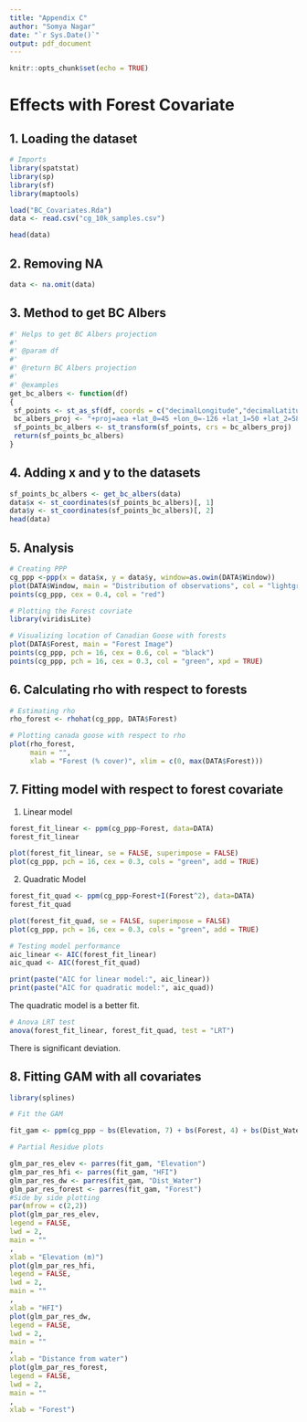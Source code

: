 ```yaml
---
title: "Appendix C"
author: "Somya Nagar"
date: "`r Sys.Date()`"
output: pdf_document
---
```


```r
knitr::opts_chunk$set(echo = TRUE)
```

# Effects with Forest Covariate

## 1. Loading the dataset

```r
# Imports
library(spatstat)
library(sp)
library(sf)
library(maptools)
```

```r
load("BC_Covariates.Rda")
data <- read.csv("cg_10k_samples.csv")
```

```r
head(data)
```

## 2. Removing NA

```r
data <- na.omit(data)
```

## 3. Method to get BC Albers

```r
#' Helps to get BC Albers projection
#'
#' @param df 
#'
#' @return BC Albers projection
#'
#' @examples
get_bc_albers <- function(df)
{
 sf_points <- st_as_sf(df, coords = c("decimalLongitude","decimalLatitude"), crs = 4326)
 bc_albers_proj <- "+proj=aea +lat_0=45 +lon_0=-126 +lat_1=50 +lat_2=58.5 +x_0=1000000 +y_0=0 +datum=NAD83 +units=m +no_defs"
 sf_points_bc_albers <- st_transform(sf_points, crs = bc_albers_proj)
 return(sf_points_bc_albers)
}
```

## 4. Adding x and y to the datasets

```r
sf_points_bc_albers <- get_bc_albers(data)
data$x <- st_coordinates(sf_points_bc_albers)[, 1]
data$y <- st_coordinates(sf_points_bc_albers)[, 2]
head(data)
```

## 5. Analysis

```r
# Creating PPP
cg_ppp <-ppp(x = data$x, y = data$y, window=as.owin(DATA$Window))
plot(DATA$Window, main = "Distribution of observations", col = "lightgreen")
points(cg_ppp, cex = 0.4, col = "red")

```

```r
# Plotting the Forest covriate
library(viridisLite)

# Visualizing location of Canadian Goose with forests
plot(DATA$Forest, main = "Forest Image")
points(cg_ppp, pch = 16, cex = 0.6, col = "black")
points(cg_ppp, pch = 16, cex = 0.3, col = "green", xpd = TRUE)
```

## 6. Calculating rho with respect to forests

```r
# Estimating rho
rho_forest <- rhohat(cg_ppp, DATA$Forest)
```

```r
# Plotting canada goose with respect to rho
plot(rho_forest,
     main = "",
     xlab = "Forest (% cover)", xlim = c(0, max(DATA$Forest)))
```

## 7. Fitting model with respect to forest covariate

1.  Linear model

```r
forest_fit_linear <- ppm(cg_ppp~Forest, data=DATA)
forest_fit_linear
```

```r
plot(forest_fit_linear, se = FALSE, superimpose = FALSE)
plot(cg_ppp, pch = 16, cex = 0.3, cols = "green", add = TRUE)
```

2.  Quadratic Model

```r
forest_fit_quad <- ppm(cg_ppp~Forest+I(Forest^2), data=DATA)
forest_fit_quad
```

```r
plot(forest_fit_quad, se = FALSE, superimpose = FALSE)
plot(cg_ppp, pch = 16, cex = 0.3, cols = "green", add = TRUE)
```

```r
# Testing model performance
aic_linear <- AIC(forest_fit_linear)
aic_quad <- AIC(forest_fit_quad)

print(paste("AIC for linear model:", aic_linear))
print(paste("AIC for quadratic model:", aic_quad))
```

The quadratic model is a better fit.

```r
# Anova LRT test
anova(forest_fit_linear, forest_fit_quad, test = "LRT")
```

There is significant deviation.

## 8. Fitting GAM with all covariates

```r
library(splines)

# Fit the GAM

fit_gam <- ppm(cg_ppp ~ bs(Elevation, 7) + bs(Forest, 4) + bs(Dist_Water, 4) + bs(HFI, 4), data = DATA, use.gam = TRUE)
```

```r
# Partial Residue plots

glm_par_res_elev <- parres(fit_gam, "Elevation")
glm_par_res_hfi <- parres(fit_gam, "HFI")
glm_par_res_dw <- parres(fit_gam, "Dist_Water")
glm_par_res_forest <- parres(fit_gam, "Forest")
#Side by side plotting
par(mfrow = c(2,2))
plot(glm_par_res_elev,
legend = FALSE,
lwd = 2,
main = ""
,
xlab = "Elevation (m)")
plot(glm_par_res_hfi,
legend = FALSE,
lwd = 2,
main = ""
,
xlab = "HFI")
plot(glm_par_res_dw,
legend = FALSE,
lwd = 2,
main = ""
,
xlab = "Distance from water")
plot(glm_par_res_forest,
legend = FALSE,
lwd = 2,
main = ""
,
xlab = "Forest")
```
